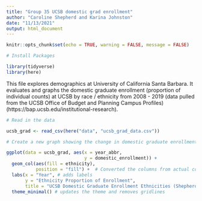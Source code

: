 ```yaml
---
title: "Group 35 UCSB domestic grad enrollment"
author: "Caroline Shepherd and Karina Johnston"
date: "11/13/2021"
output: html_document
---
```


```r
knitr::opts_chunk$set(echo = TRUE, warning = FALSE, message = FALSE)

# Install Packages

library(tidyverse)
library(here)
```

This file explores demographics at University of California Santa Barbara. It evaluates and graphs the domestic graduate enrollment (proportion of individual counts) at UCSB by race / ethnicity from 2008 - 2019 (data pulled from the UCSB Office of Budget and Planning Campus Profiles) (https://bap.ucsb.edu/institutional-research).

```r
# Read in the data

ucsb_grad <- read_csv(here("data", "ucsb_grad_data.csv"))
```

```r

# Create a new graph showing the change in domestic graduate enrollment from 2008 - 2019 

ggplot(data = ucsb_grad, aes(x = year_abbr, 
                             y = domestic_enrollment)) +
  geom_col(aes(fill = ethnicity), 
           position = "fill") +  # Converted the columns from actual counts to proportions
  labs(x = "Year", # adds labels
       y = "Ethnicity Proportion of Enrollment", 
       title = "UCSB Domestic Graduate Enrollment Ethnicities (Shepherd & Johnston)") +
  theme_minimal() # updates the theme and removes gridlines

```

